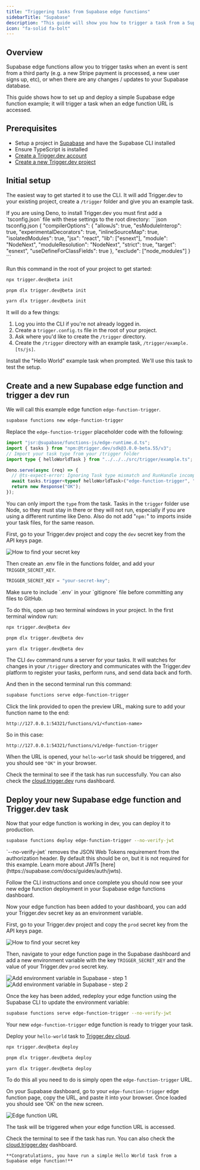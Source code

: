```yaml
---
title: "Triggering tasks from Supabase edge functions"
sidebarTitle: "Supabase"
description: "This guide will show you how to trigger a task from a Supabase edge function, and then view the run."
icon: "fa-solid fa-bolt"
---
```



## Overview

Supabase edge functions allow you to trigger tasks when an event is sent from a third party (e.g. a new Stripe payment is processed, a new user signs up, etc), or when there are any changes / updates to your Supabase database.

This guide shows how to set up and deploy a simple Supabase edge function example; it will trigger a task when an edge function URL is accessed.

## Prerequisites

- Setup a project in [Supabase](https://supabase.com/) and have the Supabase CLI installed
- Ensure TypeScript is installed
- [Create a Trigger.dev account](https://cloud.trigger.dev)
- [Create a new Trigger.dev project](/guides/dashboard/creating-a-project)

## Initial setup

<Steps>

<Step title="Run the CLI `init` command">

The easiest way to get started it to use the CLI. It will add Trigger.dev to your existing project, create a `/trigger` folder and give you an example task.

<Note>
If you are using Deno, to install Trigger.dev you must first add a `tsconfig.json` file with these settings to the root directory:
<Accordion title="tsconfig.json file to add">
```json tsconfig.json
{
  "compilerOptions": {
    "allowJs": true,
    "esModuleInterop": true,
    "experimentalDecorators": true,
    "inlineSourceMap": true,
    "isolatedModules": true,
    "jsx": "react",
    "lib": ["esnext"],
    "module": "NodeNext",
    "moduleResolution": "NodeNext",
    "strict": true,
    "target": "esnext",
    "useDefineForClassFields": true
  },
  "exclude": ["node_modules"]
}
```
</Accordion>
</Note>

Run this command in the root of your project to get started:

<CodeGroup>

```bash npm
npx trigger.dev@beta init
```

```bash pnpm
pnpm dlx trigger.dev@beta init
```

```bash yarn
yarn dlx trigger.dev@beta init
```

</CodeGroup>

It will do a few things:

1. Log you into the CLI if you're not already logged in.
2. Create a `trigger.config.ts` file in the root of your project.
3. Ask where you'd like to create the `/trigger` directory.
4. Create the `/trigger` directory with an example task, `/trigger/example.[ts/js]`.

Install the "Hello World" example task when prompted. We'll use this task to test the setup.

</Step>
  <CliDevStep />
  <CliRunTestStep />
  <CliViewRunStep />
</Steps>

## Create and a new Supabase edge function and trigger a dev run

<Steps>

<Step title="Create a new edge function using the Supabase CLI">

We will call this example edge function `edge-function-trigger`.

```bash
supabase functions new edge-function-trigger
```

</Step>

<Step title="Update the edge function code">

Replace the `edge-function-trigger` placeholder code with the following:

```ts edge-function-trigger/index.ts
import "jsr:@supabase/functions-js/edge-runtime.d.ts";
import { tasks } from "npm:@trigger.dev/sdk@3.0.0-beta.55/v3";
// Import your task type from your /trigger folder
import type { helloWorldTask } from "../../../src/trigger/example.ts";

Deno.serve(async (req) => {
  // @ts-expect-error: Ignoring Task type mismatch and RunHandle incompatibility
  await tasks.trigger<typeof helloWorldTask>("edge-function-trigger", "hello");
  return new Response("OK");
});
```

<Note>You can only import the `type` from the task.</Note>
<Note>
  Tasks in the `trigger` folder use Node, so they must stay in there or they will not run,
  especially if you are using a different runtime like Deno. Also do not add "`npm:`" to imports
  inside your task files, for the same reason.
</Note>

</Step>

<Step title="Add a .env file to be able to test locally">

First, go to your Trigger.dev project and copy the `dev` secret key from the API keys page.

![How to find your secret key](/images/api-keys.png)

Then create an .env file in the functions folder, and add your `TRIGGER_SECRET_KEY`.

```ts functions/.env
TRIGGER_SECRET_KEY = "your-secret-key";
```

<Warning>
  Make sure to include `.env` in your `gitignore` file before committing any files to GitHub.
</Warning>

</Step>

<Step title="Test your new edge function locally">

To do this, open up two terminal windows in your project. In the first terminal window run:

<CodeGroup>

```bash npm
npx trigger.dev@beta dev
```

```bash pnpm
pnpm dlx trigger.dev@beta dev
```

```bash yarn
yarn dlx trigger.dev@beta dev
```

</CodeGroup>

The CLI `dev` command runs a server for your tasks. It will watches for changes in your `/trigger` directory and communicates with the Trigger.dev platform to register your tasks, perform runs, and send data back and forth.

And then in the second terminal run this command:

```bash
supabase functions serve edge-function-trigger
```

Click the link provided to open the preview URL, making sure to add your function name to the end:

`http://127.0.0.1:54321/functions/v1/<function-name>`

So in this case:

`http://127.0.0.1:54321/functions/v1/edge-function-trigger`

When the URL is opened, your `hello-world` task should be triggered, and you should see `"OK"` in your browser.

Check the terminal to see if the task has run successfully. You can also check the [cloud.trigger.dev](http://cloud.trigger.dev) runs dashboard.

</Step>
</Steps>

## Deploy your new Supabase edge function and Trigger.dev task

Now that your edge function is working in dev, you can deploy it to production.

<Steps>

<Step title="Deploy your edge function using the Supabase CLI">

```bash
supabase functions deploy edge-function-trigger --no-verify-jwt
```

<Note>
  `--no-verify-jwt` removes the JSON Web Tokens requirement from the authorization header. By
  default this should be on, but it is not required for this example. Learn more about JWTs
  [here](https://supabase.com/docs/guides/auth/jwts).
</Note>

Follow the CLI instructions and once complete you should now see your new edge function deployment in your Supabase edge functions dashboard.

</Step>
<Step title="Add your prod Trigger.dev secret key">

Now your edge function has been added to your dashboard, you can add your Trigger.dev secret key as an environment variable.

First, go to your Trigger.dev project and copy the `prod` secret key from the API keys page.

![How to find your secret key](/images/api-keys.png)

Then, navigate to your edge function page in the Supabase dashboard and add a new environment variable with the key `TRIGGER_SECRET_KEY` and the value of your Trigger.dev `prod` secret key.

![Add environment variable in Supabase - step 1](/images/supabase-keys-1.png)
![Add environment variable in Supabase - step 2](/images/supabase-keys-2.png)

</Step>

<Step title="Redeploy your edge function">

Once the key has been added, redeploy your edge function using the Supabase CLI to update the environment variable:

```bash
supabase functions serve edge-function-trigger --no-verify-jwt
```

Your new `edge-function-trigger` edge function is ready to trigger your task.

</Step>

<Step title="Deploy your Trigger.dev hello-world task">

Deploy your `hello-world` task to [Trigger.dev cloud](https://cloud.trigger.dev).

<CodeGroup>

```bash npm
npx trigger.dev@beta deploy
```

```bash pnpm
pnpm dlx trigger.dev@beta deploy
```

```bash yarn
yarn dlx trigger.dev@beta deploy
```

</CodeGroup>

</Step>

<Step title="Trigger a prod run from your deployed edge function">

To do this all you need to do is simply open the `edge-function-trigger` URL.

On your Supabase dashboard, go to your `edge-function-trigger` edge function page, copy the URL, and paste it into your browser. Once loaded you should see ‘OK’ on the new screen.

![Edge function URL](/images/supabase-function-url.png)

The task will be triggered when your edge function URL is accessed.

Check the terminal to see if the task has run. You can also check the [cloud.trigger.dev](http://cloud.trigger.dev) dashboard.

    **Congratulations, you have run a simple Hello World task from a Supabase edge function!**

</Step>
</Steps>

<UsefulNextSteps />
